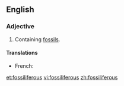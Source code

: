 ==English==

===Adjective===
{{en-adj}}

# Containing [[fossil]]s.

====Translations====
{{trans-top|containing fossils}}
* French: {{t+|fr|fossilifère}}
{{trans-mid}}
{{trans-bottom}}

[[et:fossiliferous]]
[[vi:fossiliferous]]
[[zh:fossiliferous]]